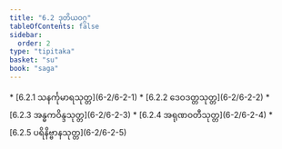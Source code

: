 ```yaml
---
title: "6.2 ဒုတိယဝဂ္ဂ"
tableOfContents: false
sidebar:
  order: 2
type: "tipitaka"
basket: "su"
book: "saga"
---
```



<DynamicBreadcrumb />



<TableOfContents book="saga" section="6.2">
* [6.2.1 သနင်္ကုမာရသုတ္တ](6-2/6-2-1)
* [6.2.2 ဒေဝဒတ္တသုတ္တ](6-2/6-2-2)
* [6.2.3 အန္ဓကဝိန္ဒသုတ္တ](6-2/6-2-3)
* [6.2.4 အရုဏဝတီသုတ္တ](6-2/6-2-4)
* [6.2.5 ပရိနိဗ္ဗာနသုတ္တ](6-2/6-2-5)
</TableOfContents>